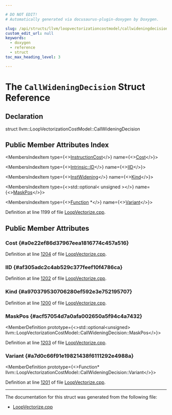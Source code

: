 ```yaml
---

# DO NOT EDIT!
# Automatically generated via docusaurus-plugin-doxygen by Doxygen.

slug: /api/structs/llvm/loopvectorizationcostmodel/callwideningdecision
custom_edit_url: null
keywords:
  - doxygen
  - reference
  - struct
toc_max_heading_level: 3

---
```





# The `CallWideningDecision` Struct Reference

<DoxygenPage pluginConfig={pluginConfig}>



## Declaration

<CodeBlock>struct llvm::LoopVectorizationCostModel::CallWideningDecision</CodeBlock>

## Public Member Attributes Index

<MembersIndex>

<MembersIndexItem
  type={<><a href="/docs/api/classes/llvm/instructioncost">InstructionCost</a></>}
  name={<><a href="#a0e22ef86d37967eea1816774c457a516">Cost</a></>}>
</MembersIndexItem>

<MembersIndexItem
  type={<><a href="/docs/api/namespaces/llvm/intrinsic/#a80add6b3b1cdaec560907995127adc16">Intrinsic::ID</a></>}
  name={<><a href="#af305adc2c4ab529c377feef10f4786ca">IID</a></>}>
</MembersIndexItem>

<MembersIndexItem
  type={<><a href="/docs/api/classes/llvm/loopvectorizationcostmodel/#abd75237965fb9548c506a19549c4a260">InstWidening</a></>}
  name={<><a href="#a970379530706280ef592e3e752195707">Kind</a></>}>
</MembersIndexItem>

<MembersIndexItem
  type={<>std::optional&lt; unsigned &gt;</>}
  name={<><a href="#acf57054d7a0afa002650a5f94c4a7432">MaskPos</a></>}>
</MembersIndexItem>

<MembersIndexItem
  type={<><a href="/docs/api/classes/llvm/function">Function</a> &#42;</>}
  name={<><a href="#a7d0c66f91e19821438f6111292e4988a">Variant</a></>}>
</MembersIndexItem>

</MembersIndex>


Definition at line 1199 of file <a href="/docs/api/files/lib/lib/transforms/lib/transforms/vectorize/loopvectorize-cpp">LoopVectorize.cpp</a>.

<SectionDefinition>

## Public Member Attributes

### Cost {#a0e22ef86d37967eea1816774c457a516}

<MemberDefinition
  prototype="InstructionCost llvm::LoopVectorizationCostModel::CallWideningDecision::Cost">

Definition at line <a href="/docs/api/files/lib/lib/transforms/lib/transforms/vectorize/loopvectorize-cpp/#l01204">1204</a> of file <a href="/docs/api/files/lib/lib/transforms/lib/transforms/vectorize/loopvectorize-cpp">LoopVectorize.cpp</a>.
</MemberDefinition>

### IID {#af305adc2c4ab529c377feef10f4786ca}

<MemberDefinition
  prototype="Intrinsic::ID llvm::LoopVectorizationCostModel::CallWideningDecision::IID">

Definition at line <a href="/docs/api/files/lib/lib/transforms/lib/transforms/vectorize/loopvectorize-cpp/#l01202">1202</a> of file <a href="/docs/api/files/lib/lib/transforms/lib/transforms/vectorize/loopvectorize-cpp">LoopVectorize.cpp</a>.
</MemberDefinition>

### Kind {#a970379530706280ef592e3e752195707}

<MemberDefinition
  prototype="InstWidening llvm::LoopVectorizationCostModel::CallWideningDecision::Kind">

Definition at line <a href="/docs/api/files/lib/lib/transforms/lib/transforms/vectorize/loopvectorize-cpp/#l01200">1200</a> of file <a href="/docs/api/files/lib/lib/transforms/lib/transforms/vectorize/loopvectorize-cpp">LoopVectorize.cpp</a>.
</MemberDefinition>

### MaskPos {#acf57054d7a0afa002650a5f94c4a7432}

<MemberDefinition
  prototype={<>std::optional&lt;unsigned&gt; llvm::LoopVectorizationCostModel::CallWideningDecision::MaskPos</>}>

Definition at line <a href="/docs/api/files/lib/lib/transforms/lib/transforms/vectorize/loopvectorize-cpp/#l01203">1203</a> of file <a href="/docs/api/files/lib/lib/transforms/lib/transforms/vectorize/loopvectorize-cpp">LoopVectorize.cpp</a>.
</MemberDefinition>

### Variant {#a7d0c66f91e19821438f6111292e4988a}

<MemberDefinition
  prototype={<>Function&#42; llvm::LoopVectorizationCostModel::CallWideningDecision::Variant</>}>

Definition at line <a href="/docs/api/files/lib/lib/transforms/lib/transforms/vectorize/loopvectorize-cpp/#l01201">1201</a> of file <a href="/docs/api/files/lib/lib/transforms/lib/transforms/vectorize/loopvectorize-cpp">LoopVectorize.cpp</a>.
</MemberDefinition>

</SectionDefinition>

<hr/>

The documentation for this struct was generated from the following file:

<ul>
<li><a href="/docs/api/files/lib/lib/transforms/lib/transforms/vectorize/loopvectorize-cpp">LoopVectorize.cpp</a></li>
</ul>

</DoxygenPage>
